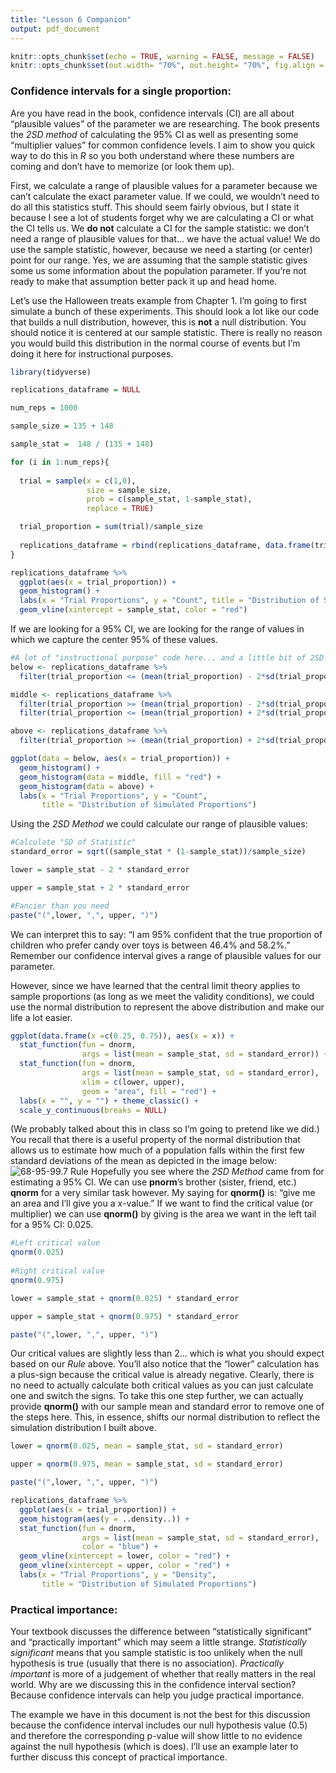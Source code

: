 ```yaml
---
title: "Lesson 6 Companion"
output: pdf_document
---
```


```r
knitr::opts_chunk$set(echo = TRUE, warning = FALSE, message = FALSE)
knitr::opts_chunk$set(out.width= "70%", out.height= "70%", fig.align = "center") 
```
### Confidence intervals for a single proportion:

Are you have read in the book, confidence intervals (CI) are all about "plausible values" of the parameter we are researching. The book presents the *2SD method* of calculating the 95% CI as well as presenting some "multiplier values" for common confidence levels. I aim to show you quick way to do this in *R* so you both understand where these numbers are coming and don't have to memorize (or look them up).

First, we calculate a range of plausible values for a parameter because we can't calculate the exact parameter value. If we could, we wouldn't need to do all this statistics stuff. This should seem fairly obvious, but I state it because I see a lot of students forget why we are calculating a CI or what the CI tells us. We **do not** calculate a CI for the sample statistic: we don't need a range of plausible values for that... we have the actual value! We do use the sample statistic, however, because we need a starting (or center) point for our range. Yes, we are assuming that the sample statistic gives some us some information about the population parameter.  If you're not ready to make that assumption better pack it up and head home.

Let's use the Halloween treats example from Chapter 1. I'm going to first simulate a bunch of these experiments. This should look a lot like our code that builds a null distribution, however, this is **not** a null distribution. You should notice it is centered at our sample statistic. There is really no reason you would build this distribution in the normal course of events but I'm doing it here for instructional purposes.

```r
library(tidyverse)

replications_dataframe = NULL

num_reps = 1000

sample_size = 135 + 148

sample_stat =  148 / (135 + 148)

for (i in 1:num_reps){
  
  trial = sample(x = c(1,0),
                 size = sample_size,
                 prob = c(sample_stat, 1-sample_stat),
                 replace = TRUE)

  trial_proportion = sum(trial)/sample_size
  
  replications_dataframe = rbind(replications_dataframe, data.frame(trial_proportion))
}

replications_dataframe %>%
  ggplot(aes(x = trial_proportion)) +
  geom_histogram() +
  labs(x = "Trial Proportions", y = "Count", title = "Distribution of Simulated Proportions") +
  geom_vline(xintercept = sample_stat, color = "red")
```
If we are looking for a 95% CI, we are looking for the range of values in which we capture the center 95% of these values.
```r
#A lot of "instructional purpose" code here... and a little bit of 2SD cheating
below <- replications_dataframe %>%
  filter(trial_proportion <= (mean(trial_proportion) - 2*sd(trial_proportion)))

middle <- replications_dataframe %>%
  filter(trial_proportion >= (mean(trial_proportion) - 2*sd(trial_proportion))) %>%
  filter(trial_proportion <= (mean(trial_proportion) + 2*sd(trial_proportion)))

above <- replications_dataframe %>%
  filter(trial_proportion >= (mean(trial_proportion) + 2*sd(trial_proportion)))

ggplot(data = below, aes(x = trial_proportion)) +
  geom_histogram() +
  geom_histogram(data = middle, fill = "red") +
  geom_histogram(data = above) +
  labs(x = "Trial Proportions", y = "Count", 
       title = "Distribution of Simulated Proportions")

```
Using the *2SD Method* we could calculate our range of plausible values:
```r
#Calculate "SD of Statistic"
standard_error = sqrt((sample_stat * (1-sample_stat))/sample_size)

lower = sample_stat - 2 * standard_error

upper = sample_stat + 2 * standard_error

#Fancier than you need 
paste("(",lower, ",", upper, ")")
```
We can interpret this to say: "I am 95% confident that the true proportion of children who prefer candy over toys is between 46.4% and 58.2%." Remember our confidence interval gives a range of plausible values for our parameter.

However, since we have learned that the central limit theory applies to sample proportions (as long as we meet the validity conditions), we could use the normal distribution to represent the above distribution and make our life a lot easier.
```r
ggplot(data.frame(x =c(0.25, 0.75)), aes(x = x)) +
  stat_function(fun = dnorm, 
                args = list(mean = sample_stat, sd = standard_error)) +
  stat_function(fun = dnorm, 
                args = list(mean = sample_stat, sd = standard_error), 
                xlim = c(lower, upper),
                geom = "area", fill = "red") +
  labs(x = "", y = "") + theme_classic() +
  scale_y_continuous(breaks = NULL)
```
(We probably talked about this in class so I'm going to pretend like we did.) You recall that there is a useful property of the normal distribution that allows us to estimate how much of a population falls within the first few standard deviations of the mean as depicted in the image below:
![68-95-99.7 Rule](images/68-95-99-Rule.png)
Hopefully you see where the *2SD Method* came from for estimating a 95% CI. We can use **pnorm**'s brother (sister, friend, etc.) **qnorm** for a very similar task however. My saying for **qnorm()** is: "give me an area and I'll give you a *x*-value." If we want to find the critical value (or multiplier) we can use **qnorm()** by giving is the area we want in the left tail for a 95% CI: 0.025. 
```r
#Left critical value
qnorm(0.025)
  
#Right critical value
qnorm(0.975)

lower = sample_stat + qnorm(0.025) * standard_error

upper = sample_stat + qnorm(0.975) * standard_error

paste("(",lower, ",", upper, ")")
```
Our critical values are slightly less than 2... which is what you should expect based on our *Rule* above. You'll also notice that the "lower" calculation has a plus-sign because the critical value is already negative. Clearly, there is no need to actually calculate both critical values as you can just calculate one and switch the signs. To take this one step further, we can actually provide **qnorm()** with our sample mean and standard error to remove one of the steps here. This, in essence, shifts our normal distribution to reflect the simulation distribution I built above.
```r
lower = qnorm(0.025, mean = sample_stat, sd = standard_error)

upper = qnorm(0.975, mean = sample_stat, sd = standard_error)

paste("(",lower, ",", upper, ")")

replications_dataframe %>% 
  ggplot(aes(x = trial_proportion)) +
  geom_histogram(aes(y = ..density..)) +
  stat_function(fun = dnorm, 
                args = list(mean = sample_stat, sd = standard_error),
                color = "blue") +
  geom_vline(xintercept = lower, color = "red") +
  geom_vline(xintercept = upper, color = "red") +
  labs(x = "Trial Proportions", y = "Density", 
       title = "Distribution of Simulated Proportions")
```

### Practical importance:
Your textbook discusses the difference between "statistically significant" and "practically important" which may seem a little strange. *Statistically significant* means that you sample statistic is too unlikely when the null hypothesis is true (usually that there is no association). *Practically important* is more of a judgement of whether that really matters in the real world. Why are we discussing this in the confidence interval section? Because confidence intervals can help you judge practical importance.

The example we have in this document is not the best for this discussion because the confidence interval includes our null hypothesis value (0.5) and therefore the corresponding p-value will show little to no evidence against the null hypothesis (which is does). I'll use an example later to further discuss this concept of practical importance.